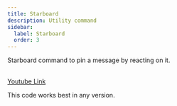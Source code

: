 ```yaml
---
title: Starboard
description: Utility command
sidebar:
  label: Starboard
  order: 3
---
```



Starboard command to pin a message by reacting on it.

<YouTube id="n_Hwwp-0rgs" />

<a href="https://youtu.be/n_Hwwp-0rgs">
  <br />
  Youtube Link
</a>

This code works best in any version.
